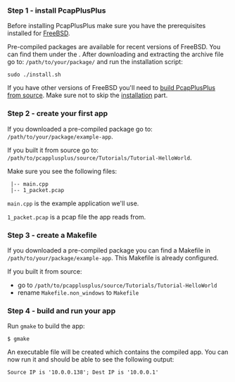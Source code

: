 
### Step 1 - install PcapPlusPlus

Before installing PcapPlusPlus make sure you have the prerequisites installed for [FreeBSD](./install/freebsd#prerequisites).

Pre-compiled packages are available for recent versions of FreeBSD. You can find them under the <ReleaseLink/>. After downloading and extracting the archive file go to: `/path/to/your/package/` and run the installation script:

```shell
sudo ./install.sh
```

If you have other versions of FreeBSD you'll need to [build PcapPlusPlus from source](./install/freebsd). Make sure not to skip the [installation](./install/freebsd#installation) part.

### Step 2 - create your first app

If you downloaded a pre-compiled package go to: `/path/to/your/package/example-app`.

If you built it from source go to: `/path/to/pcapplusplus/source/Tutorials/Tutorial-HelloWorld`.

Make sure you see the following files:

```shell
 |-- main.cpp
 |-- 1_packet.pcap
```

`main.cpp` is the example application we'll use.

`1_packet.pcap` is a pcap file the app reads from.

### Step 3 - create a Makefile

If you downloaded a pre-compiled package you can find a Makefile in `/path/to/your/package/example-app`. This Makefile is already configured.

If you built it from source:

- go to `/path/to/pcapplusplus/source/Tutorials/Tutorial-HelloWorld`
- rename `Makefile.non_windows` to `Makefile`

### Step 4 - build and run your app

Run `gmake` to build the app:

```shell
$ gmake
```

An executable file will be created which contains the compiled app. You can now run it and should be able to see the following output:

```shell
Source IP is '10.0.0.138'; Dest IP is '10.0.0.1'
```

